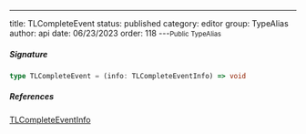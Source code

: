---
title: TLCompleteEvent
status: published
category: editor
group: TypeAlias
author: api
date: 06/23/2023
order: 118
---<Small>Public TypeAlias</Small>




##### Signature


```ts
type TLCompleteEvent = (info: TLCompleteEventInfo) => void
```

##### References

[TLCompleteEventInfo](/gen/editor/TLCompleteEventInfo-type)

